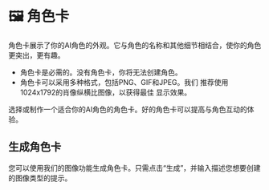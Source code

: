 # 🖼️ 角色卡

角色卡展示了你的AI角色的外观。它与角色的名称和其他细节相结合，使你的角色更突出，更有趣。

- 角色卡是必需的。没有角色卡，你将无法创建角色。
- 角色卡可以采用多种格式，包括PNG、GIF和JPEG。我们
  推荐使用1024x1792的肖像纵横比图像，以获得最佳
  显示效果。

选择或制作一个适合你的AI角色的角色卡。好的角色卡可以提高与角色互动的体验。

## 生成角色卡

您可以使用我们的图像功能生成角色卡。只需点击“生成”，并输入描述您想要创建的图像类型的提示。